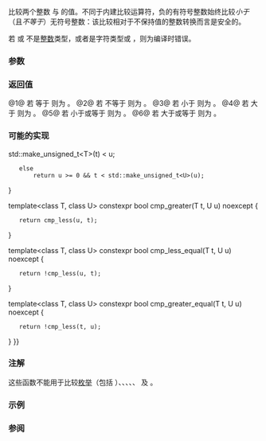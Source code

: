 {{cpp/title|cmp_equal, cmp_not_equal, cmp_less, cmp_greater, cmp_less_equal, cmp_greater_equal}}
{{cpp/utility/navbar}}

{{dcl begin}}
{{dcl header|utility}}
{{dcl|num=1|since=c++20|1=
template&lt; class T, class U &gt;
constexpr bool cmp_equal( T t, U u ) noexcept;
}}
{{dcl|num=2|since=c++20|1=
template&lt; class T, class U &gt;
constexpr bool cmp_not_equal( T t, U u ) noexcept;
}}
{{dcl|num=3|since=c++20|1=
template&lt; class T, class U &gt;
constexpr bool cmp_less( T t, U u ) noexcept;
}}
{{dcl|num=4|since=c++20|1=
template&lt; class T, class U &gt;
constexpr bool cmp_greater( T t, U u ) noexcept;
}}
{{dcl|num=5|since=c++20|1=
template&lt; class T, class U &gt;
constexpr bool cmp_less_equal( T t, U u ) noexcept;
}}
{{dcl|num=6|since=c++20|1=
template&lt; class T, class U &gt;
constexpr bool cmp_greater_equal( T t, U u ) noexcept;
}}
{{dcl end}}

比较两个整数 {{c|t}} 与 {{c|u}} 的值。不同于内建比较运算符，负的有符号整数始终比较''小于''（且''不等于''）无符号整数：该比较相对于不保持值的整数转换而言是安全的。

{{source|1=
-1 &gt; 0u; // true
std::cmp_greater(-1, 0u); // false
}}
 
若 {{tt|T}} 或 {{tt|U}} 不是[[cpp/language/types#整数类型|整数]]类型，或者是字符类型或 {{c/core|bool}}，则为编译时错误。

===参数===
{{par begin}}
{{par|t|左侧实参}}
{{par|u|右侧实参}}
{{par end}}

===返回值===
@1@ 若 {{c|t}} 等于 {{c|u}} 则为 {{c|true}}。
@2@ 若 {{c|t}} 不等于 {{c|u}} 则为 {{c|true}}。
@3@ 若 {{c|t}} 小于 {{c|u}} 则为 {{c|true}}。
@4@ 若 {{c|t}} 大于 {{c|u}} 则为 {{c|true}}。
@5@ 若 {{c|t}} 小于或等于 {{c|u}} 则为 {{c|true}}。
@6@ 若 {{c|t}} 大于或等于 {{c|u}} 则为 {{c|true}}。

===可能的实现===
{{eq fun
|1=
template&lt;class T, class U&gt;
constexpr bool cmp_equal(T t, U u) noexcept
{
    if constexpr (std::is_signed_v&lt;T&gt; == std::is_signed_v&lt;U&gt;)
        return t == u;
    else if constexpr (std::is_signed_v&lt;T&gt;)
        return t &gt;= 0 &amp;&amp; std::make_unsigned_t&lt;T&gt;(t) == u;
    else
        return u &gt;= 0 &amp;&amp; std::make_unsigned_t&lt;U&gt;(u) == t;
}

template&lt;class T, class U&gt;
constexpr bool cmp_not_equal(T t, U u) noexcept
{
    return !cmp_equal(t, u);
}

template&lt;class T, class U&gt;
constexpr bool cmp_less(T t, U u) noexcept
{
    if constexpr (std::is_signed_v&lt;T&gt; == std::is_signed_v&lt;U&gt;)
        return t &lt; u;
    else if constexpr (std::is_signed_v&lt;T&gt;)
        return t &lt; 0 {{!!}} std::make_unsigned_t&lt;T&gt;(t) &lt; u;
    else
        return u &gt;= 0 &amp;&amp; t &lt; std::make_unsigned_t&lt;U&gt;(u);
}

template&lt;class T, class U&gt;
constexpr bool cmp_greater(T t, U u) noexcept
{
    return cmp_less(u, t);
}

template&lt;class T, class U&gt;
constexpr bool cmp_less_equal(T t, U u) noexcept
{
    return !cmp_less(u, t);
}

template&lt;class T, class U&gt;
constexpr bool cmp_greater_equal(T t, U u) noexcept
{
    return !cmp_less(t, u);
}
}}

===注解===
这些函数不能用于比较[[cpp/language/enum|枚举]]（包括 {{ltt std|cpp/types/byte}}）、{{c/core|char}}、{{c/core|char8_t}}、{{c/core|char16_t}}、{{c/core|char32_t}}、{{c/core|wchar_t}} 及 {{c/core|bool}}。

{{feature test macro|__cpp_lib_integer_comparison_functions|value=202002L|std=C++20|{{ls|cpp/utility#整数比较函数}}}}

===示例===
{{example
|如果编译时没有添加适当的警告抑制参数，例如 {{tt|-Wno-sign-compare}} (gcc/clang 使用 {{tt|-Wall -Wextra}}，下面的例子可能会产生''不同符号性比较''警告，另外参见 [https://stackoverflow.com/questions/3378560 SO: disabling a specific warning])。
|code=
#include &lt;utility&gt;

// 取消下一行的注释将禁用 "有符号/无符号比较 "的警告：
// #pragma GCC diagnostic ignored "-Wsign-compare"

int main()
{
    static_assert(sizeof(int) == 4); // 先决条件

    // 意外
    static_assert(-1 &gt; 1U); //&lt; 警告：无符号-有符号比较
    // 因为在经过隐式转换后，-1 的类型会变成右操作数的类型 (`unsigned int`)
    // 这个表达式等价于:
    static_assert(0xFFFFFFFFU &gt; 1U);
    static_assert(0xFFFFFFFFU == static_cast&lt;unsigned&gt;(-1));

    // 相比之下，cmp_* 系列比较整数的结果是最符合期望的 -
    // 负的有符号整数总是小于无符号整数：
    static_assert(std::cmp_less(-1, 1U));
    static_assert(std::cmp_less_equal(-1, 1U));
    static_assert(!std::cmp_greater(-1, 1U));
    static_assert(!std::cmp_greater_equal(-1, 1U));

    static_assert(-1 == 0xFFFFFFFFU); //&lt; 警告：无符号-有符号比较
    static_assert(std::cmp_not_equal(-1, 0xFFFFFFFFU));
}
}}

===参阅===
{{dsc begin}}
{{dsc inc|cpp/utility/functional/dsc equal_to}}
{{dsc inc|cpp/utility/functional/dsc not_equal_to}}
{{dsc inc|cpp/utility/functional/dsc less}}
{{dsc inc|cpp/utility/functional/dsc greater}}
{{dsc inc|cpp/utility/functional/dsc less_equal}}
{{dsc inc|cpp/utility/functional/dsc greater_equal}}
{{dsc inc|cpp/utility/functional/ranges/dsc equal_to}}
{{dsc inc|cpp/utility/functional/ranges/dsc not_equal_to}}
{{dsc inc|cpp/utility/functional/ranges/dsc less}}
{{dsc inc|cpp/utility/functional/ranges/dsc greater}}
{{dsc inc|cpp/utility/functional/ranges/dsc less_equal}}
{{dsc inc|cpp/utility/functional/ranges/dsc greater_equal}}
{{dsc inc|cpp/utility/compare/dsc compare_three_way}}
{{dsc inc|cpp/utility/dsc in_range}}
{{dsc inc|cpp/types/dsc numeric_limits}}
{{dsc end}}

{{langlinks|de|en|es|ja|fr|it|pt|ru}}